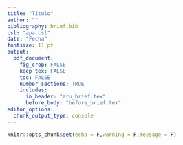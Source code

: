 ```yaml
---
title: "Título"
author: ""
bibliography: brief.bib
csl: "apa.csl"
date: "Fecha"   
fontsize: 11 pt
output: 
  pdf_document:
    fig_crop: FALSE
    keep_tex: FALSE
    toc: FALSE
    number_sections: TRUE
    includes:
      in_header: "aru_brief.tex"
      before_body: "before_brief.tex"
editor_options: 
  chunk_output_type: console
---
```


```r
knitr::opts_chunk$set(echo = F,warning = F,message = F)
```
